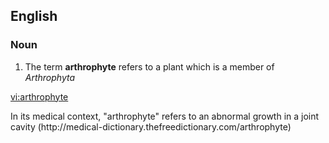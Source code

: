 ==English==
{{rfv}}
===Noun===
{{en-noun}}

# The term '''arthrophyte''' refers to a plant which is a member of ''Arthrophyta''

[[vi:arthrophyte]]

In its medical context, "arthrophyte" refers to an abnormal growth in a joint cavity (http://medical-dictionary.thefreedictionary.com/arthrophyte)